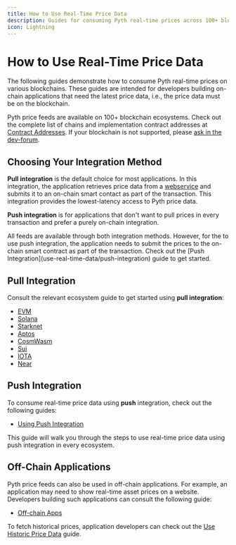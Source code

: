 ```yaml
---
title: How to Use Real-Time Price Data
description: Guides for consuming Pyth real-time prices across 100+ blockchain ecosystems
icon: Lightning
---
```




# How to Use Real-Time Price Data

The following guides demonstrate how to consume Pyth real-time prices on various blockchains.
These guides are intended for developers building on-chain applications that need the latest price data, i.e., the price data must
be on the blockchain.

Pyth price feeds are available on 100+ blockchain ecosystems.
Check out the complete list of chains and implementation contract addresses at [Contract Addresses](contract-addresses).
If your blockchain is not supported, please [ask in the dev-forum](https://dev-forum.pyth.network/latest).

## Choosing Your Integration Method

**Pull integration** is the default choice for most applications. In this integration, the application retrieves price data from a [webservice](./how-pyth-works/hermes) and submits it to
an on-chain smart contact as part of the transaction. This integration provides the lowest-latency access to Pyth price data.

**Push integration** is for applications that don't want to pull prices in every transaction and prefer a purely on-chain integration.

<Callout type="info">
  All feeds are available through both integration methods. However, for the to
  use push integration, the application needs to submit the prices to the
  on-chain smart contract as part of the transaction. Check out the [Push
  Integration](use-real-time-data/push-integration) guide to get started.
</Callout>

## Pull Integration

Consult the relevant ecosystem guide to get started using **pull integration**:

- [EVM](use-real-time-data/pull-integration/evm)
- [Solana](use-real-time-data/pull-integration/solana)
- [Starknet](use-real-time-data/pull-integration/starknet)
- [Aptos](use-real-time-data/pull-integration/aptos.md)
- [CosmWasm](use-real-time-data/pull-integration/cosmwasm.md)
- [Sui](use-real-time-data/pull-integration/sui.md)
- [IOTA](use-real-time-data/pull-integration/iota.md)
- [Near](use-real-time-data/pull-integration/near.md)

## Push Integration

To consume real-time price data using **push** integration, check out the following guides:

- [Using Push Integration](use-real-time-data/push-integration)

This guide will walk you through the steps to use real-time price data using push integration in every ecosystem.

## Off-Chain Applications

Pyth price feeds can also be used in off-chain applications.
For example, an application may need to show real-time asset prices on a website.
Developers building such applications can consult the following guide:

- [Off-chain Apps](use-real-time-data/off-chain.md)

To fetch historical prices, application developers can check out the [Use Historic Price Data](use-historic-price-data) guide.
